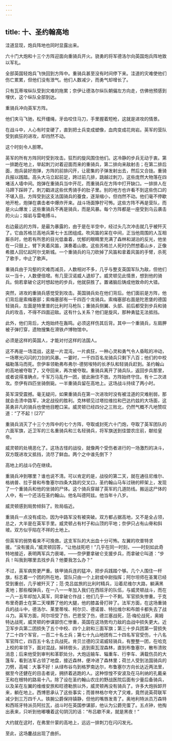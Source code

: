 ```yaml
---
---
---
```

title: 十、圣约翰高地
---




洼道显现，炮兵阵地也同时显露出来。

六十门大炮和十三个方阵迎面向重骑兵开火。骁勇的将军德洛尔向英国炮兵阵地致以军礼。

全部英国轻炮兵飞快回到方阵中。重骑兵甚至没有时间停下来。洼道的灾难使他们伤亡累累，但他们没有泄气。他们人数减少，而勇气却增长了。

只有瓦蒂埃纵队受到灾难的拖累；奈伊让德洛尔纵队朝偏左方向走，仿佛他预感到埋伏，这个纵队全部到达。

重骑兵冲向英军方阵。

他们夹马飞驰，松开缰绳，牙齿咬住马刀，手里握着短枪，这就是进攻的情景。

在战斗中，人心有时变硬了，直到把士兵变成塑像，血肉变成花岗岩。英军的营队受到疯狂的进攻，却岿然不动。

这个时刻令人胆寒。

英军的所有方阵同时受到攻击。狂烈的旋风围住他们。这冷静的步兵无动于衷。第一排跪在地上，举起刺刀对着迎面而来的重骑兵，第二排向来敌射击；在第二排后面，炮兵装好炮弹，方阵的前排闪开，让密集的子弹发射出去，然后又合拢。重骑兵报以践踏。高头大马立起前足，跨过前几排，跳越过刺刀，这些庞然大物落在四堵活人墙中间。炮弹在重骑兵当中开花，而重骑兵在方阵中打开缺口。一排排人在马蹄下踩碎了。刺刀戳进这些优秀骑手的肚子里。别的地方也许看不到这些伤口的不堪入目。方阵受到这支法国骑兵的蚕食，逐渐缩小，但岿然不动。他们毫不停歇地开枪，炮弹在袭击者中爆炸开来。战斗场面狰狞可怖。这些方阵不再是营队，而是火山爆发；这些重骑兵不再是骑兵，而是风暴。每个方阵都是一座受到乌云袭击的火山；熔岩与雷电搏斗。

右边最远的方阵，是最为暴露的，由于是在半空中，经过头几次冲击就几乎被歼灭了。它由苏格兰高地兵第七十五团组成。吹风笛的呆在中间，正当他周围的人互相厮杀时，他若有所思的目光低垂着，忧郁的眼睛里充满了森林和湖泊的反光，他坐在一只鼓上，臂下夹着风笛，演奏着山歌。这些苏格兰人死时仍然想着山乡，正像希腊人回忆起阿尔戈斯城。一个重骑兵的马刀砍掉了风笛和拿着风笛的手臂，杀死了歌手，中止了歌声。

重骑兵由于沟壑的灾难而减员，人数相对不多，几乎与整支英国军队为敌，但他们以一当十，人数便倍增。有几营汉诺威人退却了。威灵顿见此情景，想到他的骑兵。倘若拿破仑这时想起他的步兵，他就获胜了。置诸脑后铸成他致命的大错。

突然，进攻的重骑兵感觉受到攻击。英国骑兵处在他们背后。他们面前是方阵，他们背后是索梅塞部；索梅塞部有一千四百个龙骑兵。索梅塞部右面是陀恩堡的德国轻骑兵，左面是特里普的比利时马枪队；重骑兵侧翼、头部、前后都受到步兵和骑兵的攻击，不得不四面迎敌。这有什么关系？他们是旋风，那种勇猛无法抵挡。

此外，他们背后，大炮始终在轰鸣。必须这样伤其后背。其中一个重骑兵，左肩胛被子弹打穿，遗物搜集在滑铁卢博物馆中。

必须是这样的英国人，才能对付这样的法国人。

这不再是一场混战，这是一片混沌，一片疯狂，一种心灵和勇气令人昏眩的冲动，一场寒光闪闪的刀剑的风暴。一霎时，一千四百名龙骑兵只剩下八百；他们的中校福勒落马而死。奈伊率领勒弗布弗尔-德努埃特的长矛队和轻骑兵赶到。圣约翰山的高地被夺取了，又夺回来，再次被夺取。重骑兵离开了骑兵队，返回步兵那里，或者说得准确点，千军万马乱作一团，彼此揪住不放。方阵始终守住。有十二次进攻。奈伊有四匹坐骑倒毙。一半重骑兵留在高地上。这场战斗持续了两小时。

英军深受震撼。毫无疑问，如果重骑兵在第一次进攻时没有被洼道的灾难削弱，那就会击溃中路军，决定战役的胜利。克林顿见过塔拉维拉和巴达约兹的大场面，这英勇非凡的骑兵也使他目瞪口呆。威灵顿已经四分之三败北，仍然气概不凡地赞叹道：“了不起！[27]”

重骑兵消灭了十三个方阵中的七个方阵，夺取或封死六十门炮，夺取了英军团队的六面军旗，近卫军的三名重骑兵和三名轻骑兵，将军旗送到佳盟农庄前，献给皇帝。

威灵顿的处境恶化了。这场古怪的战役，就像两个受伤者进行的一场激烈的决斗，双方既进攻又抵挡，流尽了鲜血。两个之中谁先倒下？

高地上的战斗仍在继续。

重骑兵冲到哪里？谁也说不清。可以肯定的是，战役的第二天，就在通往尼维尔、格纳普、拉于普和布鲁塞尔四条大路的交叉口，圣约翰山马车过磅的秤架上，发现了一个重骑兵和他的坐骑的尸体。这个骑兵穿越了英军的几道防线。搬运这尸体的人中，有一个还活在圣约翰山。他名叫德阿兹。他当年十八岁。

威灵顿感到局势倾斜了。败局临近。

重骑兵一点没有成功，因为中路军没有被突破。双方都占据高地，又不是全占领，总之，大半是在英军手里。威灵顿占有村子和山顶的平地；奈伊只占有山脊和斜坡。双方似乎陷在不祥的土地上。

但英军的弱势看来不可挽救。这支军队的大出血十分可怖。左翼的坎普特求援。“没有援兵，”威灵顿回答，“让他战死吧！”几乎在同一时刻，——时刻如此奇特地接近，表明两军兵力衰竭，——奈伊要拿破仑支援步兵，而拿破仑叫道：“步兵！叫我到哪里去找步兵？他要我怎么办？”

不过，英军病势更严重。铁甲骑兵连的猛冲，把步兵践踏个够。几个人围住一杆旗，标志着一个团的所在地，营队只由一个上尉或中尉指挥；阿尔坦师在圣篱已经受到重创，几乎被歼灭了；范·克吕兹旅的比利时精兵，沿着尼维尔大路，躺满黑麦地；那些榴弹兵，在一八一一年加入我们在西班牙的队伍，与威灵顿战斗，而在一八一五年却加入英军，同拿破仑作战；他们几乎一个不剩。军官损失惨重。于克布里奇爵士在第二天埋葬了他的大腿，他的膝盖骨打碎了。法军方面，在这场重骑兵的战斗中，德洛尔、莱里蒂埃、柯尔贝、德诺普、特拉维尔和布朗卡都失去了战斗力。英军方面，阿尔坦受了伤，巴恩受了伤，德兰塞战死，范·梅伦战死，奥姆特达战死，威灵顿的参谋部伤亡惨重，英国在这场势均力敌的血战中损失更大。近卫军步兵第二团损失了五个中校、四个上尉和三面军旗；第三十步兵团第一营损失了二十四个军官，一百二十名士兵；第七十九山地团有二十四名军官受伤，十八名军官阵亡，四百五十名士兵战死。肯贝兰德的汉诺威轻骑兵，有整整一团，在哈克上校的率领下，面对混战，掉转辔头，逃到索瓦涅森林，直到布鲁塞尔，散布溃败消息；后来他受到审判和革职处分。大炮运输车、辎重车、行李车、满载伤员的大篷车，看到法军占领了地盘，接近森林，便冲进了森林里；荷兰人受到法国骑兵的刀劈，高喊：大事不好！从绿布谷鸟到格罗南达尔，布鲁塞尔方向长达近两法里，据至今还健在的目击者说，拥挤着逃跑的人。这种惊惶不安波及在马利纳的孔戴亲王和在根特的路易十八。除了设在圣约翰山农庄的野战医院后面有少量后备骑兵，以及呆在左翼的维维安旅和旺德勒旅以外，威灵顿再没有骑兵了。许多大炮拆卸开来，躺在地上。西博恩承认了这些事实；而普林格尔夸大了灾难，竟然说英荷联军减少到三万四千人。铁腕公爵保持镇静，但他的嘴唇发青了。奥地利特派员万森特和西班牙特派员阿拉瓦，战斗时在英国参谋部，他认为公爵完蛋了。五点钟，他掏出表来，只听到他嘟囔着这句阴沉的话：“布吕歇不来，就是黑夜！”

大约就在这时，在弗里什蒙的高地上，远远一排刺刀在闪闪发光。

至此，这场鏖战出现了曲折。